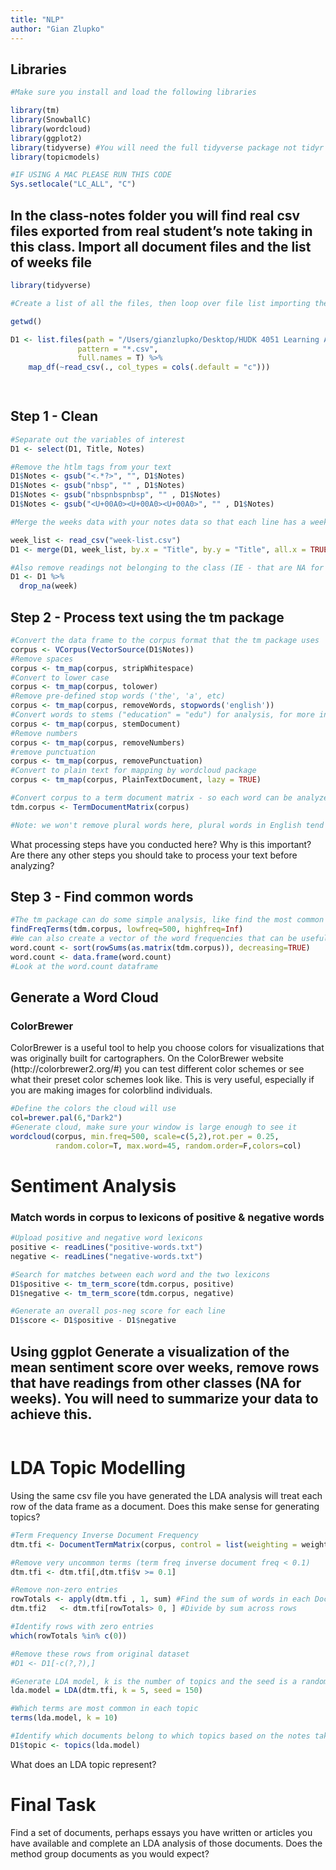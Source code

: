 ```yaml
---
title: "NLP"
author: "Gian Zlupko"
---
```


## Libraries
```r
#Make sure you install and load the following libraries

library(tm)
library(SnowballC)
library(wordcloud)
library(ggplot2)
library(tidyverse) #You will need the full tidyverse package not tidyr and dyplr separately
library(topicmodels)

#IF USING A MAC PLEASE RUN THIS CODE
Sys.setlocale("LC_ALL", "C")
```

## In the class-notes folder you will find real csv files exported from real student's note taking in this class. Import all document files and the list of weeks file
```r
library(tidyverse)

#Create a list of all the files, then loop over file list importing them and binding them together

getwd()

D1 <- list.files(path = "/Users/gianzlupko/Desktop/HUDK 4051 Learning Analytics/Assn2 - NLP/natural-language-processing/class-notes",
               pattern = "*.csv", 
               full.names = T) %>% 
    map_df(~read_csv(., col_types = cols(.default = "c"))) 

  
```

## Step 1 - Clean
```r
#Separate out the variables of interest
D1 <- select(D1, Title, Notes)

#Remove the htlm tags from your text
D1$Notes <- gsub("<.*?>", "", D1$Notes)
D1$Notes <- gsub("nbsp", "" , D1$Notes)
D1$Notes <- gsub("nbspnbspnbsp", "" , D1$Notes)
D1$Notes <- gsub("<U+00A0><U+00A0><U+00A0>", "" , D1$Notes)

#Merge the weeks data with your notes data so that each line has a week attributed to it 

week_list <- read_csv("week-list.csv") 
D1 <- merge(D1, week_list, by.x = "Title", by.y = "Title", all.x = TRUE)

#Also remove readings not belonging to the class (IE - that are NA for week)
D1 <- D1 %>%
  drop_na(week) 

```

## Step 2 - Process text using the tm package
```r
#Convert the data frame to the corpus format that the tm package uses
corpus <- VCorpus(VectorSource(D1$Notes))
#Remove spaces
corpus <- tm_map(corpus, stripWhitespace)
#Convert to lower case
corpus <- tm_map(corpus, tolower)
#Remove pre-defined stop words ('the', 'a', etc)
corpus <- tm_map(corpus, removeWords, stopwords('english'))
#Convert words to stems ("education" = "edu") for analysis, for more info see  http://tartarus.org/~martin/PorterStemmer/
corpus <- tm_map(corpus, stemDocument)
#Remove numbers
corpus <- tm_map(corpus, removeNumbers)
#remove punctuation
corpus <- tm_map(corpus, removePunctuation)
#Convert to plain text for mapping by wordcloud package
corpus <- tm_map(corpus, PlainTextDocument, lazy = TRUE)

#Convert corpus to a term document matrix - so each word can be analyzed individuallly
tdm.corpus <- TermDocumentMatrix(corpus)

#Note: we won't remove plural words here, plural words in English tend to be highly irregular and difficult to extract reliably
```

What processing steps have you conducted here? Why is this important? Are there any other steps you should take to process your text before analyzing?

## Step 3 - Find common words
```r
#The tm package can do some simple analysis, like find the most common words
findFreqTerms(tdm.corpus, lowfreq=500, highfreq=Inf)
#We can also create a vector of the word frequencies that can be useful to see common and uncommon words
word.count <- sort(rowSums(as.matrix(tdm.corpus)), decreasing=TRUE)
word.count <- data.frame(word.count)
#Look at the word.count dataframe
```

## Generate a Word Cloud

### ColorBrewer
ColorBrewer is a useful tool to help you choose colors for visualizations that was originally built for cartographers. On the ColorBrewer website (http://colorbrewer2.org/#) you can test different color schemes or see what their preset color schemes look like. This is very useful, especially if you are making images for colorblind individuals. 
```r
#Define the colors the cloud will use
col=brewer.pal(6,"Dark2")
#Generate cloud, make sure your window is large enough to see it
wordcloud(corpus, min.freq=500, scale=c(5,2),rot.per = 0.25,
          random.color=T, max.word=45, random.order=F,colors=col)
```

# Sentiment Analysis

### Match words in corpus to lexicons of positive & negative words
```r
#Upload positive and negative word lexicons
positive <- readLines("positive-words.txt")
negative <- readLines("negative-words.txt")

#Search for matches between each word and the two lexicons
D1$positive <- tm_term_score(tdm.corpus, positive)
D1$negative <- tm_term_score(tdm.corpus, negative)

#Generate an overall pos-neg score for each line
D1$score <- D1$positive - D1$negative

```

## Using ggplot Generate a visualization of the mean sentiment score over weeks, remove rows that have readings from other classes (NA for weeks). You will need to summarize your data to achieve this.
```r

```

# LDA Topic Modelling

Using the same csv file you have generated the LDA analysis will treat each row of the data frame as a document. Does this make sense for generating topics?

```r
#Term Frequency Inverse Document Frequency
dtm.tfi <- DocumentTermMatrix(corpus, control = list(weighting = weightTf))

#Remove very uncommon terms (term freq inverse document freq < 0.1)
dtm.tfi <- dtm.tfi[,dtm.tfi$v >= 0.1]

#Remove non-zero entries
rowTotals <- apply(dtm.tfi , 1, sum) #Find the sum of words in each Document
dtm.tfi2   <- dtm.tfi[rowTotals> 0, ] #Divide by sum across rows

#Identify rows with zero entries
which(rowTotals %in% c(0))

#Remove these rows from original dataset
#D1 <- D1[-c(?,?),]

#Generate LDA model, k is the number of topics and the seed is a random number to start the process
lda.model = LDA(dtm.tfi, k = 5, seed = 150)

#Which terms are most common in each topic
terms(lda.model, k = 10) 

#Identify which documents belong to which topics based on the notes taken by the student
D1$topic <- topics(lda.model)

```

What does an LDA topic represent? 

# Final Task 

Find a set of documents, perhaps essays you have written or articles you have available and complete an LDA analysis of those documents. Does the method group documents as you would expect?


